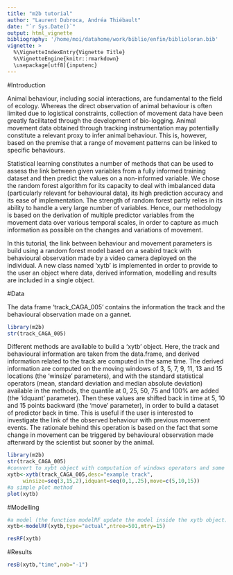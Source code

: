 ```yaml
---
title: "m2b tutorial"
author: "Laurent Dubroca, Andréa Thiébault"
date: "`r Sys.Date()`"
output: html_vignette
bibliography: '/home/moi/datahome/work/biblio/enfin/biblioloran.bib'
vignette: >
  %\VignetteIndexEntry{Vignette Title}
  %\VignetteEngine{knitr::rmarkdown}
  \usepackage[utf8]{inputenc}
---
```


#Introduction

Animal behaviour, including social interactions, are fundamental to the field of
ecology. Whereas the direct observation of animal behaviour is often limited due
to logistical constraints, collection of movement data have been greatly
facilitated through the development of bio-logging. Animal movement data
obtained through tracking instrumentation may potentially constitute a relevant
proxy to infer animal behaviour. This is, however, based on the premise that a
range of movement patterns can be linked to specific behaviours.

Statistical learning constitutes a number of methods that can be used to
assess the link between given variables from a fully informed training
dataset and then predict the values on a non-informed variable. We chose the
random forest algorithm for its capacity to deal with imbalanced data
(particularly relevant for behavioural data), its high prediction accuracy
and its ease of implementation. The strength of random forest partly relies
in its ability to handle a very large number of variables. Hence, our
methodology is based on the derivation of multiple predictor variables from
the movement data over various temporal scales, in order to capture as much
information as possible on the changes and variations of movement.

In this tutorial, the link between behaviour and movement parameters is build
using a random forest model based on a seabird track with behavioural
observation made by a video camera deployed on the individual. A new class named
'xytb' is implemented in order to provide to the user an object where data,
derived information, modelling and results are included in a single object.

#Data

The data frame 'track_CAGA_005' contains the information the track and the
behavioural observation made on a gannet.

```r
library(m2b)
str(track_CAGA_005)
```

Different methods are available to build a 'xytb' object. Here, the track and
behavioural information are taken from the data.frame, and derived information
related to the track are computed in the same time. The derived information are
computed on the moving windows of 3, 5, 7, 9, 11, 13 and 15 locations (the
'winsize' parameters), and with the standard statistical operators (mean, standard deviation
and median absolute deviation) available in the methods, the quantile at 0, 25,
50, 75 and 100\% are added (the 'idquant' parameter). Then these values are
shifted back in time at 5, 10 and 15 points backward (the 'move' parameter), in
order to build a dataset of predictor back in time. This is useful if the user
is interested to investigate the link of the observed behaviour with previous
movement events. The rationale behind this operation is based on the fact that
some change in movement can be triggered by behavioural observation made
afterward by the scientist but sooner by the animal.   

```r

library(m2b)
str(track_CAGA_005)
#convert to xybt object with computation of windows operators and some quantiles
xytb<-xytb(track_CAGA_005,desc="example track",
	 winsize=seq(3,15,2),idquant=seq(0,1,.25),move=c(5,10,15))
#a simple plot method
plot(xytb)
```

#Modelling

```r
#a model (the function modelRF update the model inside the xytb object)
xytb<-modelRF(xytb,type="actual",ntree=501,mtry=15)
```

```r
resRF(xytb)
```

#Results

```r
resB(xytb,"time",nob="-1")
```
